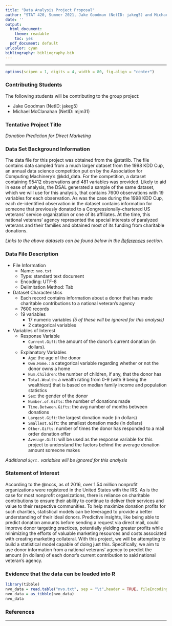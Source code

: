 ```yaml
---
title: "Data Analysis Project Proposal"
author: "STAT 420, Summer 2021, Jake Goodman (NetID: jakeg5) and Michael McClanahan (NetID: mjm31)"
date: ''
output:
  html_document: 
    theme: readable
    toc: yes
  pdf_document: default
urlcolor: cyan
bibliography: bibliography.bib
---
```


***

```r
options(scipen = 1, digits = 4, width = 80, fig.align = "center")
```

### Contributing Students

The following students will be contributing to the group project:

- Jake Goodman (NetID: jakeg5)
- Michael McClanahan (NetID: mjm31)


### Tentative Project Title

_Donation Prediction for Direct Marketing_

### Data Set Background Information

The data file for this project was obtained from the @statlib.  The file contains data sampled from a much larger dataset from the 1998 KDD Cup, an annual data science competition put on by the Association for Computing Machinery's @kdd_data. For the competition, a dataset containing 95412 observations and 481 variables was provided. Likely to aid in ease of analysis, the DSAL generated a sample of the same dataset, which we will use for this analysis, that contains 7600 observations with 19 variables for each observation. As was the case during the 1998 KDD Cup, each de-identified observation in the dataset contains information for someone that previously donated to a Congressionally-chartered US veterans' service organization or one of its affiliates. At the time, this national veterans' agency represented the special interests of paralyzed veterans and their families and obtained most of its funding from charitable donations.

_Links to the above datasets can be found below in the [References] section._

### Data File Description

- File Information
  - Name: `nvo.txt`
  - Type: standard text document
  - Encoding: UTF-8
  - Delimitation Method: Tab
- Dataset Characteristics
  - Each record contains information about a donor that has made charitable contributions to a national veteran's agency
  - 7600 records
  - 19 variables
    - 17 numeric variables _(5 of these will be ignored for this analysis)_
    - 2 categorical variables
- Variables of Interest
  - Response Variable
    - `Current.Gift`: the amount of the donor's current donation (in dollars).
  - Explanatory Variables
    - `Age`: the age of the donor
    - `Own.Home.`: a categorical variable regarding whether or not the donor owns a home
    - `Num.Children`: the number of children, if any, that the donor has
    - `Total.Wealth`: a wealth rating from 0-9 (with 9 being the wealthiest) that is based on median family income and population statistics
    - `Sex`: the gender of the donor
    - `Number.of.Gifts`: the number of donations made
    - `Time.Between.Gifts`: the avg number of months between donations
    - `Largest.Gift`: the largest donation made (in dollars)
    - `Smallest.Gift`: the smallest donation made (in dollars)
    - `Other.Gifts`: number of times the donor has responded to a mail order donation offer
    - `Average.Gift`: will be used as the response variable for this project to understand the factors behind the average donation amount someone makes

_Additional `Sqrt.` variables will be ignored for this analysis_

### Statement of Interest

According to the @nccs, as of 2016, over 1.54 million nonprofit organizations were registered in the United States with the IRS. As is the case for most nonprofit organizations, there is reliance on charitable contributions to ensure their ability to continue to deliver their services and value to their respective communities. To help maximize donation profits for such charities, statistical models can be leveraged to provide a better understanding of their ideal donors. Predictive insights, like being able to predict donation amounts before sending a request via direct mail, could improve donor targeting practices, potentially yielding greater profits while minimizing the efforts of valuable marketing resources and costs associated with creating marketing collateral. With this project, we will be attempting to build a statistical model capable of doing just this. Specifically, we aim to use donor information from a national veterans' agency to predict the amount (in dollars) of each donor's current contribution to said national veteran's agency.  

### Evidence that the data can be loaded into R

```r
library(tibble)
nvo_data = read.table("nvo.txt", sep = "\t",header = TRUE, fileEncoding = "UTF-8")
nvo_data = as_tibble(nvo_data)
nvo_data
```

### References


***
      
